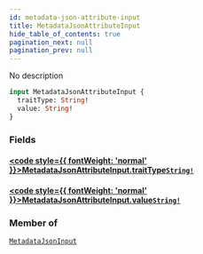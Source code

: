 ```yaml
---
id: metadata-json-attribute-input
title: MetadataJsonAttributeInput
hide_table_of_contents: true
pagination_next: null
pagination_prev: null
---
```








No description

```graphql
input MetadataJsonAttributeInput {
  traitType: String!
  value: String!
}
```


### Fields

#### [<code style={{ fontWeight: 'normal' }}>MetadataJsonAttributeInput.<b>traitType</b></code>](#)<Bullet />[`String!`](/api/scalars/string) <Badge class="secondary" text="non-null"/> <Badge class="secondary" text="scalar"/>
> 
> 

#### [<code style={{ fontWeight: 'normal' }}>MetadataJsonAttributeInput.<b>value</b></code>](#)<Bullet />[`String!`](/api/scalars/string) <Badge class="secondary" text="non-null"/> <Badge class="secondary" text="scalar"/>
> 
> 



### Member of

[`MetadataJsonInput`](/api/inputs/metadata-json-input)  <Badge class="secondary" text="input"/>



